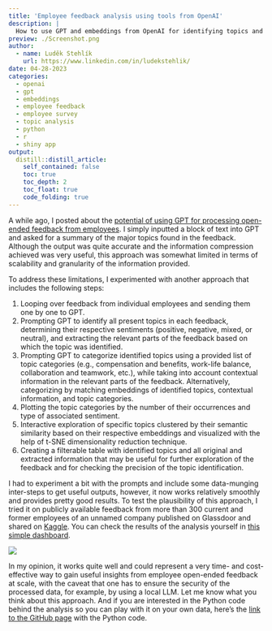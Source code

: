 ```yaml
---
title: 'Employee feedback analysis using tools from OpenAI'
description: |
  How to use GPT and embeddings from OpenAI for identifying topics and related sentiments in employee feedback.
preview: ./Screenshot.png
author:
  - name: Luděk Stehlík
    url: https://www.linkedin.com/in/ludekstehlik/
date: 04-28-2023
categories:
  - openai 
  - gpt 
  - embeddings
  - employee feedback
  - employee survey
  - topic analysis
  - python
  - r
  - shiny app
output:
  distill::distill_article:
    self_contained: false
    toc: true
    toc_depth: 2
    toc_float: true
    code_folding: true
---
```


A while ago, I posted about the [potential of using GPT for processing open-ended feedback from employees](https://blog-about-people-analytics.netlify.app/posts/2023-02-26-chatgpt-and-employee-feedback/){target="_blank"}. I simply inputted a block of text into GPT and asked for a summary of the major topics found in the feedback. Although the output was quite accurate and the information compression achieved was very useful, this approach was somewhat limited in terms of scalability and granularity of the information provided.

To address these limitations, I experimented with another approach that includes the following steps:

1. Looping over feedback from individual employees and sending them one by one to GPT.
2. Prompting GPT to identify all present topics in each feedback, determining their respective sentiments (positive, negative, mixed, or neutral), and extracting the relevant parts of the feedback based on which the topic was identified.
3. Prompting GPT to categorize identified topics using a provided list of topic categories (e.g., compensation and benefits, work-life balance, collaboration and teamwork, etc.), while taking into account contextual information in the relevant parts of the feedback. Alternatively, categorizing by matching embeddings of identified topics, contextual information, and topic categories.
4. Plotting the topic categories by the number of their occurrences and type of associated sentiment.
5. Interactive exploration of specific topics clustered by their semantic similarity based on their respective embeddings and visualized with the help of t-SNE dimensionality reduction technique.
6. Creating a filterable table with identified topics and all original and extracted information that may be useful for further exploration of the feedback and for checking the precision of the topic identification.

I had to experiment a bit with the prompts and include some data-munging inter-steps to get useful outputs, however, it now works relatively smoothly and provides pretty good results. To test the plausibility of this approach, I tried it on publicly available feedback from more than 300 current and former employees of an unnamed company published on Glassdoor and shared on [Kaggle](https://www.kaggle.com/datasets/davidgauthier/glassdoor-job-reviews/code){target="_blank"}. You can check the results of the analysis yourself in [this simple dashboard](https://aanalytics.shinyapps.io/employeeFeedback/){target="_blank"}. 

<img src="./Screenshot.png">

In my opinion, it works quite well and could represent a very time- and cost-effective way to gain useful insights from employee open-ended feedback at scale, with the caveat that one has to ensure the security of the processed data, for example, by using a local LLM. Let me know what you think about this approach. And if you are interested in the Python code behind the analysis so you can play with it on your own data, here's the [link to the GitHub page](https://github.com/lstehlik2809/Employee-Feedback-Analysis-Using-OpenAI){target="_blank"} with the Python code.

